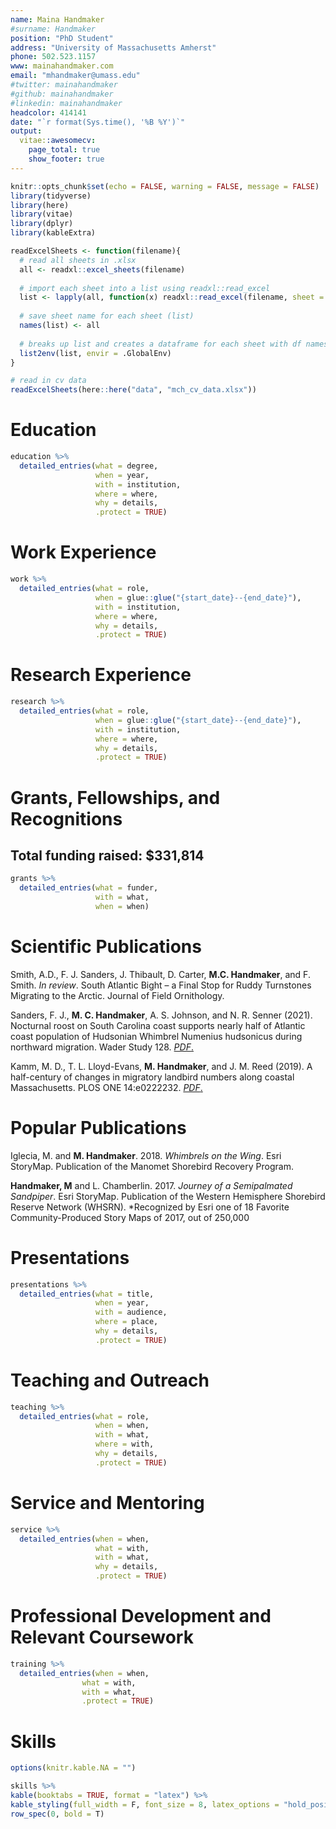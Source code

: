 ```yaml
---
name: Maina Handmaker
#surname: Handmaker
position: "PhD Student"
address: "University of Massachusetts Amherst"
phone: 502.523.1157
www: mainahandmaker.com
email: "mhandmaker@umass.edu"
#twitter: mainahandmaker
#github: mainahandmaker
#linkedin: mainahandmaker
headcolor: 414141
date: "`r format(Sys.time(), '%B %Y')`"
output:
  vitae::awesomecv:
    page_total: true
    show_footer: true
---
```


```r
knitr::opts_chunk$set(echo = FALSE, warning = FALSE, message = FALSE)
library(tidyverse)
library(here)
library(vitae)
library(dplyr)
library(kableExtra)
```

```r
readExcelSheets <- function(filename){
  # read all sheets in .xlsx 
  all <- readxl::excel_sheets(filename)
  
  # import each sheet into a list using readxl::read_excel
  list <- lapply(all, function(x) readxl::read_excel(filename, sheet = x))
  
  # save sheet name for each sheet (list)
  names(list) <- all
  
  # breaks up list and creates a dataframe for each sheet with df names matching sheet names
  list2env(list, envir = .GlobalEnv)
}
```

```r
# read in cv data
readExcelSheets(here::here("data", "mch_cv_data.xlsx"))
```

# Education

```r
education %>% 
  detailed_entries(what = degree, 
                   when = year, 
                   with = institution, 
                   where = where, 
                   why = details,
                   .protect = TRUE)
```

# Work Experience

```r
work %>% 
  detailed_entries(what = role, 
                   when = glue::glue("{start_date}--{end_date}"), 
                   with = institution, 
                   where = where, 
                   why = details,
                   .protect = TRUE)
```

# Research Experience

```r
research %>% 
  detailed_entries(what = role, 
                   when = glue::glue("{start_date}--{end_date}"), 
                   with = institution, 
                   where = where,
                   why = details,
                   .protect = TRUE)
```

\newpage
# Grants, Fellowships, and Recognitions
## Total funding raised: $331,814

```r
grants %>% 
  detailed_entries(what = funder, 
                   with = what,
                   when = when)
```

# Scientific Publications

Smith, A.D., F. J. Sanders, J. Thibault, D. Carter, **M.C. Handmaker**, and F. Smith. *In review*. South Atlantic Bight -- a Final Stop for Ruddy Turnstones Migrating to the Arctic. Journal of Field Ornithology.

Sanders, F. J., **M. C. Handmaker**, A. S. Johnson, and N. R. Senner (2021). Nocturnal roost on South Carolina coast supports nearly half of Atlantic coast population of Hudsonian Whimbrel Numenius hudsonicus during northward migration. Wader Study 128. [*PDF*.](https://doi.org/10.18194/ws.00228)

Kamm, M. D., T. L. Lloyd-Evans, **M. Handmaker**, and J. M. Reed (2019). A half-century of changes in migratory landbird numbers along coastal Massachusetts. PLOS ONE 14:e0222232. [*PDF*.](https://doi.org/10.1371/journal.pone.0222232)

# Popular Publications

Iglecia, M. and **M. Handmaker**. 2018. *Whimbrels on the Wing*. Esri StoryMap. Publication of the Manomet Shorebird Recovery Program.

**Handmaker, M** and L. Chamberlin. 2017. *Journey of a Semipalmated Sandpiper*. Esri StoryMap. Publication of the Western Hemisphere Shorebird Reserve Network (WHSRN).
*Recognized by Esri one of 18 Favorite Community-Produced Story Maps of 2017, out of 250,000

# Presentations
```r
presentations %>% 
  detailed_entries(what = title, 
                   when = year, 
                   with = audience, 
                   where = place,
                   why = details,
                   .protect = TRUE)

```

# Teaching and Outreach
```r
teaching %>% 
  detailed_entries(what = role, 
                   when = when, 
                   with = what, 
                   where = with,
                   why = details,
                   .protect = TRUE)

```

# Service and Mentoring
```r
service %>% 
  detailed_entries(when = when, 
                   what = with,
                   with = what,
                   why = details,
                   .protect = TRUE)

```

# Professional Development and Relevant Coursework
```r
training %>% 
  detailed_entries(when = when,
                what = with,
                with = what,
                .protect = TRUE)

```

# Skills
```r
options(knitr.kable.NA = "")

skills %>%
kable(booktabs = TRUE, format = "latex") %>%
kable_styling(full_width = F, font_size = 8, latex_options = "hold_position") %>%
row_spec(0, bold = T)
``` 

